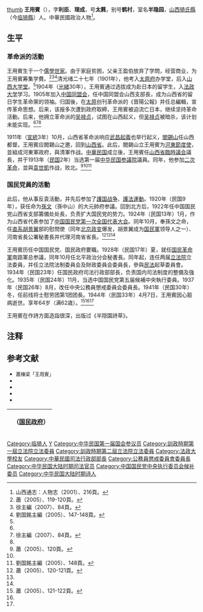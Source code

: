 {{about|中華民國法務部長|其他重名人物|王用賓}}
[[FIle:Wang_Yongpin.jpg|thumb]]
'''王用賓'''（{{bd|1881年||1944年|4月7日}}），字'''利臣'''、'''理成'''，号'''太蕤'''，别号'''鹤村'''，室名'''半隐园'''，[[山西|山西]][[猗氏縣|猗氏縣]]（今[[临猗縣|临猗縣]]）人。中華民國政治人物<ref name="#1">山西通志：人物志（2001）、216頁。</ref>。

==生平==
=== 革命派的活動 ===
王用賓生于一个[[儒學|儒學]][[世家|世家]]。由于家庭贫困，父亲王盈伯放弃了学問，经营商业，为王用賓筹集学費。<ref name="#2">蕭（2005）、119-120頁。</ref><ref name=Xu>徐主編（2007）、84頁。</ref><ref name="#3">劉国銘主編（2005）、147-148頁。</ref>清光绪二十七年（1901年），他考入[[太原府|太原府]]办学堂，后入[[山西大学堂|山西大学堂]]。<ref name="#1"/>1904年（[[光緒|光緒]]30年），王用賓通过选拔成为赴日本的留学生，入[[法政大学|法政大学]]学习。1905年加入[[中国同盟会|中国同盟会]]，任中国同盟会山西支部長，成为山西省的留日学生革命黨的领袖。归国後，在[[太原市|太原]]创刊革命派的《晋陽公報》并任总編輯，宣传革命思想。后来，该报多次遭到政府取締，王用賓被迫流亡日本，继续坚持革命活動。后来，他拥立革命派的[[吴禄贞|吴禄贞]]，试图在山西起义，但[[吴禄贞|吴禄贞]]被暗杀，该计划未能实现。<ref name="#2"/><ref name=Xu>徐主編（2007）、84頁。</ref><ref name="#3"/>

1911年（[[宣統|宣統]]3年）10月，山西省革命派响应[[武昌起義|武昌起義]]也举行起义，[[閻錫山|閻錫山]]任山西都督。王用賓应閻錫山之邀，回到[[山西省_(中華民国)|山西省]]。此后，閻錫山立王用賓为[[河東節度使|河東節度使]]，並組成河東軍政府，與清軍作战。[[中華民国|中華民国]]成立後，王用賓任[[山西省臨時議会|山西省臨時議会]]議長，并于1913年（[[民国紀元|民国]]2年）当选第一届[[中华民国参議院|中华民国参議院]]議員。同年，他参加[[二次革命|二次革命]]，並與[[袁世凱|袁世凱]]作战，败北。<ref>蕭（2005）、120頁。</ref><ref name=Xu/><ref name=Liu>劉国銘主編（2005）、148頁。</ref>

=== 国民党員的活動 ===
此后，他从事反袁活動，并先后参加了[[護国战争|護国战争]]、[[護法運動|護法運動]]。1920年（民国9年），获任命为[[孫文|孫文]]（孫中山）的大元帥府参議。回到北方后，1922年任中国国民党山西省支部籌備处处長，负责扩大国民党的势力。1924年（民国13年）1月，作为山西省代表参加了[[中国国民党第一次全国代表大会|中国国民党第一次全国代表大会]]。同年10月，奉孫文之命，任[[直系|直系]][[胡景翼|胡景翼]]部的慰問使（同年[[北京政变_(1924年)|北京政变]]爆发，胡景翼成为[[国民軍|国民軍]]领导人之一）、河南省長公署秘書長并代理河南省省長。<ref>蕭（2005）、120-121頁。</ref><ref name=Xu/><ref name=Liu/>

王用賓历任中国国民党、国民政府要職。1928年（民国17年）夏，就任[[国民革命軍|国民革命軍]]南路軍总参議，同年10月任北平政治分会秘書長。同年起，连任两届[[中華民国立法院|立法院]]立法委員，并任立法院法制委員会及財政委員会委員長，參與[[中華民國民法|民法]]起草委員會。1934年（民国23年）任国民政府司法行政部部長，负责国内司法制度的整備及強化。1935年（民国24年）11月，当选中国国民党第五届候補中央執行委員。1937年（民国26年）8月，改任中央公務員懲戒委員会委員長。1941年（民国30年）冬，任前线将士慰劳团第1团团長。1944年（民国33年）4月7日，王用賓因心脏病逝世。享年64岁（满62歳）。<ref>蕭（2005）、121-122頁。</ref><ref name=Xu/><ref name=Liu/>

王用賓在作詩方面造詣很深，出版过《半隠園詩草》。

== 注释 ==
{{reflist|2}}

== 参考文献 ==
* <span style="font-size:90%;">蕭棟梁「王用賓」{{Cite book|author = [[中国社会科学院|中国社会科学院]]近代史研究所|title = 民国人物传 第12卷|year = 2005|publisher = [[中華書局|中華書局]]|isbn = 7-101-02993-0}}</span>
* <span style="font-size:90%;">{{Cite book|author = 徐友春主編|title = 民国人物大辞典 増訂版|year = 2007|publisher = 河北人民出版社|isbn = 978-7-202-03014-1}}</span>
* <span style="font-size:90%;">{{Cite book|author = 劉国銘主編|title = 中国国民党百年人物全書|year = 2005|publisher = 団結出版社|isbn = 7-80214-039-0}}</span>
* <span style="font-size:90%;">{{Cite book|author = 劉寿林等編|title = 民国職官年表|year = 1995|publisher = 中華書局|isbn = 7-101-01320-1}}</span>
* <span style="font-size:90%;">{{Cite book|author =|title = 山西通志：人物志|location=北京|publisher =中华书局|year =2001年}}</span>

{| class="wikitable" style="margin:0 auto"
|- 
!　{{CHN1928}}（[[国民政府|国民政府]]）
{{先代次代|[[司法行政部|司法行政部]]部長|<small>1934年12月 - 1937年8月</small>|[[居正|居正]]|[[謝冠生|謝冠生]]}}
|}
{{中華民國法務部部長}}
{{第1屆中華民國訓政時期立法委員名單}}
{{第2屆中華民國訓政時期立法委員名單}}
{{Authority control}}

{{DEFAULTSORT:Wang王}}
[[Category:临猗人|Category:临猗人]]
[[Category:王姓|Y]]
[[Category:中华民国第一届国会参议员|Category:中华民国第一届国会参议员]]
[[Category:訓政時期第一屆立法院立法委員|Category:訓政時期第一屆立法院立法委員]]
[[Category:訓政時期第二屆立法院立法委員|Category:訓政時期第二屆立法院立法委員]]
[[Category:法政大學校友|Category:法政大學校友]]
[[Category:中華民國司法行政部部長|Category:中華民國司法行政部部長]]
[[Category:公務員懲戒委員會委員長|Category:公務員懲戒委員會委員長]]
[[Category:中华民国大陆时期司法官员|Category:中华民国大陆时期司法官员]]
[[Category:中国国民党中央执行委员会候补委员|Category:中国国民党中央执行委员会候补委员]]
[[Category:中华民国大陆时期诗人|Category:中华民国大陆时期诗人]]